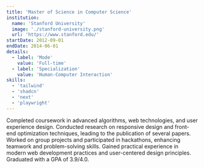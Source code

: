 ```yaml
---
title: 'Master of Science in Computer Science'
institution:
  name: 'Stanford University'
  image: './stanford-university.png'
  url: 'https://www.stanford.edu/'
startDate: 2012-09-01
endDate: 2014-06-01
details:
  - label: 'Mode'
    value: 'Full-time'
  - label: 'Specialization'
    value: 'Human-Computer Interaction'
skills:
  - 'tailwind'
  - 'shadcn'
  - 'next'
  - 'playwright'
---
```


Completed coursework in advanced algorithms, web technologies, and user experience design. Conducted research on responsive design and front-end optimization techniques, leading to the publication of several papers. Worked on group projects and participated in hackathons, enhancing teamwork and problem-solving skills. Gained practical experience in modern web development practices and user-centered design principles. Graduated with a GPA of 3.9/4.0.
